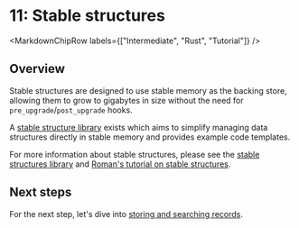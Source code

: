 
# 11: Stable structures

<MarkdownChipRow labels={["Intermediate", "Rust", "Tutorial"]} />

## Overview

Stable structures are designed to use stable memory as the backing store, allowing them to grow to gigabytes in size without the need for `pre_upgrade`/`post_upgrade` hooks.

A [stable structure library](https://github.com/dfinity/stable-structures#readme) exists which aims to simplify managing data structures directly in stable memory and provides example code templates.

For more information about stable structures, please see the [stable structures library](https://github.com/dfinity/stable-structures) and [Roman's tutorial on stable structures](https://mmapped.blog/posts/14-stable-structures.html).

## Next steps

For the next step, let's dive into [storing and searching records](12-searching-records.mdx).
